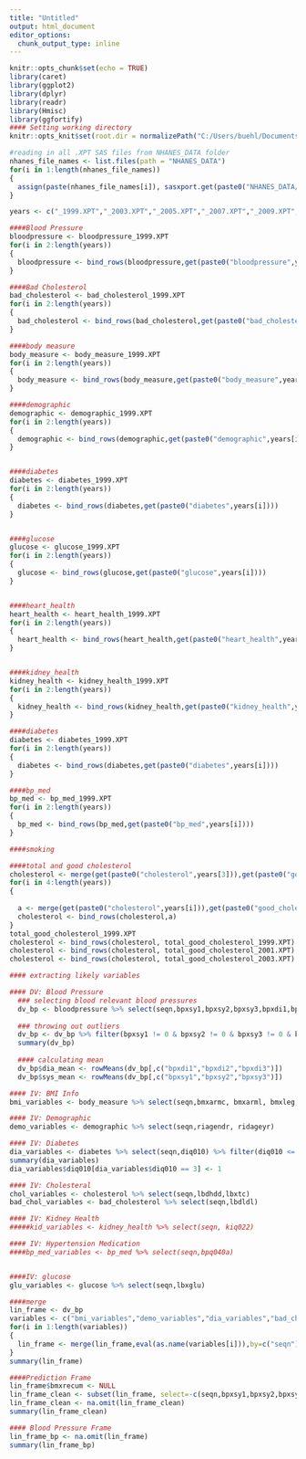 ---
title: "Untitled"
output: html_document
editor_options: 
  chunk_output_type: inline
---

```{r setup, include=FALSE}
knitr::opts_chunk$set(echo = TRUE)
library(caret) 
library(ggplot2)
library(dplyr)
library(readr)
library(Hmisc)
library(ggfortify)
#### Setting working directory 
knitr::opts_knit$set(root.dir = normalizePath("C:/Users/buehl/Documents/classes/senior-research"))
```



```{r}
#reading in all .XPT SAS files from NHANES_DATA folder 
nhanes_file_names <- list.files(path = "NHANES_DATA")
for(i in 1:length(nhanes_file_names))
{
  assign(paste(nhanes_file_names[i]), sasxport.get(paste0("NHANES_DATA/", nhanes_file_names[i])))
}
```

```{r}
years <- c("_1999.XPT","_2003.XPT","_2005.XPT","_2007.XPT","_2009.XPT","_2011.XPT","_2013.XPT","_2015.XPT")

####Blood Pressure 
bloodpressure <- bloodpressure_1999.XPT
for(i in 2:length(years))
{
  bloodpressure <- bind_rows(bloodpressure,get(paste0("bloodpressure",years[i])))    
}

####Bad Cholesterol
bad_cholesterol <- bad_cholesterol_1999.XPT
for(i in 2:length(years))
{
  bad_cholesterol <- bind_rows(bad_cholesterol,get(paste0("bad_cholesterol",years[i])))    
}

####body measure 
body_measure <- body_measure_1999.XPT
for(i in 2:length(years))
{
  body_measure <- bind_rows(body_measure,get(paste0("body_measure",years[i])))    
}

####demographic 
demographic <- demographic_1999.XPT
for(i in 2:length(years))
{
  demographic <- bind_rows(demographic,get(paste0("demographic",years[i])))    
}


####diabetes 
diabetes <- diabetes_1999.XPT
for(i in 2:length(years))
{
  diabetes <- bind_rows(diabetes,get(paste0("diabetes",years[i])))    
}


####glucose 
glucose <- glucose_1999.XPT
for(i in 2:length(years))
{
  glucose <- bind_rows(glucose,get(paste0("glucose",years[i])))    
}


####heart_health 
heart_health <- heart_health_1999.XPT
for(i in 2:length(years))
{
  heart_health <- bind_rows(heart_health,get(paste0("heart_health",years[i])))    
}


####kidney_health 
kidney_health <- kidney_health_1999.XPT
for(i in 2:length(years))
{
  kidney_health <- bind_rows(kidney_health,get(paste0("kidney_health",years[i])))    
}

####diabetes 
diabetes <- diabetes_1999.XPT
for(i in 2:length(years))
{
  diabetes <- bind_rows(diabetes,get(paste0("diabetes",years[i])))    
}

####bp_med
bp_med <- bp_med_1999.XPT
for(i in 2:length(years))
{
  bp_med <- bind_rows(bp_med,get(paste0("bp_med",years[i])))    
}

####smoking 

####total and good cholesterol 
cholesterol <- merge(get(paste0("cholesterol",years[3])),get(paste0("good_cholesterol",years[3])))
for(i in 4:length(years))
{
  
  a <- merge(get(paste0("cholesterol",years[i])),get(paste0("good_cholesterol",years[i])))
  cholesterol <- bind_rows(cholesterol,a)
}
total_good_cholesterol_1999.XPT
cholesterol <- bind_rows(cholesterol, total_good_cholesterol_1999.XPT)
cholesterol <- bind_rows(cholesterol, total_good_cholesterol_2001.XPT)
cholesterol <- bind_rows(cholesterol, total_good_cholesterol_2003.XPT)
```

```{r}
#### extracting likely variables 

#### DV: Blood Pressure 
  ### selecting blood relevant blood pressures 
  dv_bp <- bloodpressure %>% select(seqn,bpxsy1,bpxsy2,bpxsy3,bpxdi1,bpxdi2,bpxdi3)
  
  ### throwing out outliers
  dv_bp <- dv_bp %>% filter(bpxsy1 != 0 & bpxsy2 != 0 & bpxsy3 != 0 & bpxdi1 != 0 & bpxdi2 != 0 & bpxdi3 != 0 & bpxsy1 < 200 & bpxsy2 < 200 & bpxsy3 < 200 & bpxdi1 < 200 & bpxdi2,bpxdi3 < 200 & bpxdi1 > 27 & bpxdi2 > 27 & bpxdi3 > 27)
  summary(dv_bp)
  
  #### calculating mean 
  dv_bp$dia_mean <- rowMeans(dv_bp[,c("bpxdi1","bpxdi2","bpxdi3")])
  dv_bp$sys_mean <- rowMeans(dv_bp[,c("bpxsy1","bpxsy2","bpxsy3")])

#### IV: BMI Info 
bmi_variables <- body_measure %>% select(seqn,bmxarmc, bmxarml, bmxleg, bmxrecum, bmxsad1, bmxht, bmxwaist, bmxwt, bmxbmi)

#### IV: Demographic 
demo_variables <- demographic %>% select(seqn,riagendr, ridageyr)

#### IV: Diabetes 
dia_variables <- diabetes %>% select(seqn,diq010) %>% filter(diq010 <= 3)
summary(dia_variables)
dia_variables$diq010[dia_variables$diq010 == 3] <- 1 

#### IV: Cholesteral 
chol_variables <- cholesterol %>% select(seqn,lbdhdd,lbxtc)
bad_chol_variables <- bad_cholesterol %>% select(seqn,lbdldl)

#### IV: Kidney Health
#####kid_variables <- kidney_health %>% select(seqn, kiq022)

#### IV: Hypertension Medication
####bp_med_variables <- bp_med %>% select(seqn,bpq040a)


####IV: glucose 
glu_variables <- glucose %>% select(seqn,lbxglu)

####merge 
lin_frame <- dv_bp 
variables <- c("bmi_variables","demo_variables","dia_variables","bad_chol_variables","chol_variables","glu_variables")
for(i in 1:length(variables))
{
  lin_frame <- merge(lin_frame,eval(as.name(variables[i])),by=c("seqn"))
}
summary(lin_frame)
```

```{r}
####Prediction Frame 
lin_frame$bmxrecum <- NULL 
lin_frame_clean <- subset(lin_frame, select=-c(seqn,bpxsy1,bpxsy2,bpxsy3,bpxdi1,bpxdi2,bpxdi3)) 
lin_frame_clean <- na.omit(lin_frame_clean)
summary(lin_frame_clean)

#### Blood Pressure Frame 
lin_frame_bp <- na.omit(lin_frame)
summary(lin_frame_bp)
```